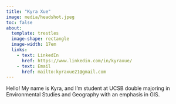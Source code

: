 ```yaml
---
title: "Kyra Xue"
image: media/headshot.jpeg
toc: false
about: 
  template: trestles
  image-shape: rectangle
  image-width: 17em
  links:
    - text: LinkedIn
      href: https://www.linkedin.com/in/kyraxue/ 
    - text: Email
      href: mailto:kyraxue21@gmail.com
---
```


Hello! My name is Kyra, and I'm student at UCSB double majoring in Environmental Studies and Geography with an emphasis in GIS. 
